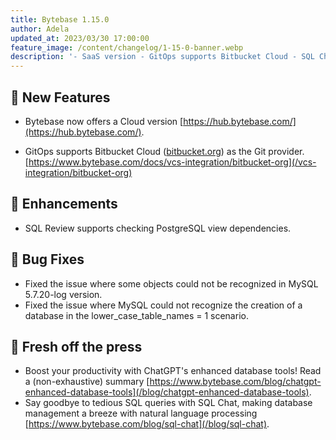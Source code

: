 ```yaml
---
title: Bytebase 1.15.0
author: Adela
updated_at: 2023/03/30 17:00:00
feature_image: /content/changelog/1-15-0-banner.webp
description: '- SaaS version - GitOps supports Bitbucket Cloud - SQL Chat'
---
```


## 🚀 New Features

- Bytebase now offers a Cloud version [https://hub.bytebase.com/](https://hub.bytebase.com/).

- GitOps supports Bitbucket Cloud ([bitbucket.org](https://bitbucket.org)) as the Git provider. [https://www.bytebase.com/docs/vcs-integration/bitbucket-org](/vcs-integration/bitbucket-org)

## 🎄 Enhancements

- SQL Review supports checking PostgreSQL view dependencies.

## 🐞 Bug Fixes

- Fixed the issue where some objects could not be recognized in MySQL 5.7.20-log version.
- Fixed the issue where MySQL could not recognize the creation of a database in the lower_case_table_names = 1 scenario.

## 📰 Fresh off the press

- Boost your productivity with ChatGPT's enhanced database tools! Read a (non-exhaustive) summary [https://www.bytebase.com/blog/chatgpt-enhanced-database-tools](/blog/chatgpt-enhanced-database-tools).
- Say goodbye to tedious SQL queries with SQL Chat, making database management a breeze with natural language processing [https://www.bytebase.com/blog/sql-chat](/blog/sql-chat).

<IncludeBlock url="/docs/get-started/install/install-upgrade"></IncludeBlock>
